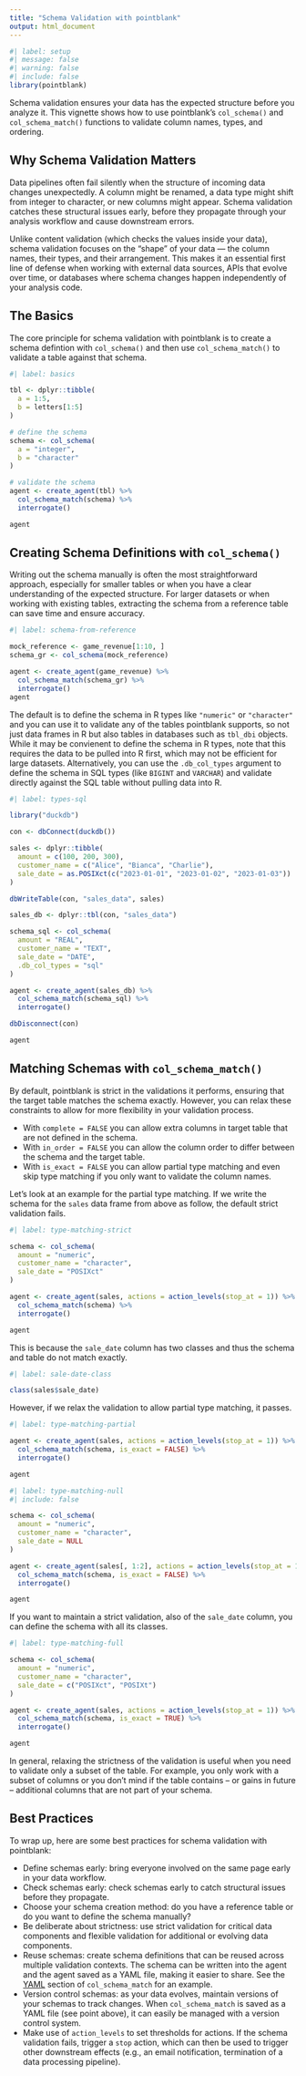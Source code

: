 ```yaml
---
title: "Schema Validation with pointblank"
output: html_document
---
```


```r
#| label: setup
#| message: false
#| warning: false
#| include: false
library(pointblank)
```

Schema validation ensures your data has the expected structure before you analyze it. This vignette shows how to use pointblank's `col_schema()` and `col_schema_match()` functions to validate column names, types, and ordering.

## Why Schema Validation Matters

Data pipelines often fail silently when the structure of incoming data changes unexpectedly. A column might be renamed, a data type might shift from integer to character, or new columns might appear. Schema validation catches these structural issues early, before they propagate through your analysis workflow and cause downstream errors.

Unlike content validation (which checks the values inside your data), schema validation focuses on the "shape" of your data — the column names, their types, and their arrangement. This makes it an essential first line of defense when working with external data sources, APIs that evolve over time, or databases where schema changes happen independently of your analysis code.

## The Basics

The core principle for schema validation with pointblank is to create a schema defintion with `col_schema()` and then use `col_schema_match()` to validate a table against that schema.

```r
#| label: basics

tbl <- dplyr::tibble(
  a = 1:5,
  b = letters[1:5]
)

# define the schema
schema <- col_schema(
  a = "integer",
  b = "character"
)

# validate the schema
agent <- create_agent(tbl) %>%
  col_schema_match(schema) %>%
  interrogate()

agent
```


## Creating Schema Definitions with `col_schema()`

Writing out the schema manually is often the most straightforward approach, especially for smaller tables or when you have a clear understanding of the expected structure. For larger datasets or when working with existing tables, extracting the schema from a reference table can save time and ensure accuracy.

```r
#| label: schema-from-reference

mock_reference <- game_revenue[1:10, ]
schema_gr <- col_schema(mock_reference)

agent <- create_agent(game_revenue) %>%
  col_schema_match(schema_gr) %>%
  interrogate()
agent
```

The default is to define the schema in R types like `"numeric"` or `"character"` and you can use it to validate any of the tables pointblank supports, so not just data frames in R but also tables in databases such as `tbl_dbi` objects. While it may be convienent to define the schema in R types, note that this requires the data to be pulled into R first, which may not be efficient for large datasets. Alternatively, you can use the `.db_col_types` argument to define the schema in SQL types (like `BIGINT` and `VARCHAR`) and validate directly against the SQL table without pulling data into R.

```r
#| label: types-sql

library("duckdb")

con <- dbConnect(duckdb())

sales <- dplyr::tibble(
  amount = c(100, 200, 300),
  customer_name = c("Alice", "Bianca", "Charlie"),
  sale_date = as.POSIXct(c("2023-01-01", "2023-01-02", "2023-01-03"))
)

dbWriteTable(con, "sales_data", sales)

sales_db <- dplyr::tbl(con, "sales_data")

schema_sql <- col_schema(
  amount = "REAL",
  customer_name = "TEXT",
  sale_date = "DATE",
  .db_col_types = "sql"
)

agent <- create_agent(sales_db) %>%
  col_schema_match(schema_sql) %>%
  interrogate()

dbDisconnect(con)

agent
```


## Matching Schemas with `col_schema_match()`

By default, pointblank is strict in the validations it performs, ensuring that the target table matches the schema exactly. However, you can relax these constraints to allow for more flexibility in your validation process.

- With `complete = FALSE` you can allow extra columns in target table that are not defined in the schema.
- With `in_order = FALSE` you can allow the column order to differ between the schema and the target table.
- With `is_exact = FALSE` you can allow partial type matching and even skip type matching if you only want to validate the column names.

Let's look at an example for the partial type matching. If we write the schema for the `sales` data frame from above as follow, the default strict validation fails.

```r
#| label: type-matching-strict

schema <- col_schema(
  amount = "numeric",
  customer_name = "character",
  sale_date = "POSIXct"
)

agent <- create_agent(sales, actions = action_levels(stop_at = 1)) %>%
  col_schema_match(schema) %>%
  interrogate()

agent
```

This is because the `sale_date` column has two classes and thus the schema and table do not match exactly. 

```r
#| label: sale-date-class

class(sales$sale_date)
```

However, if we relax the validation to allow partial type matching, it passes.

```r
#| label: type-matching-partial

agent <- create_agent(sales, actions = action_levels(stop_at = 1)) %>%
  col_schema_match(schema, is_exact = FALSE) %>%
  interrogate()

agent
```

<!-- You can relax the validation further by allowing `NULL` types in the schema, which means that the column can be of any type or even missing from the table.  -->
<!-- This is useful when you want to validate the presence of a column without enforcing a specific type or the column -->

```r
#| label: type-matching-null
#| include: false

schema <- col_schema(
  amount = "numeric",
  customer_name = "character",
  sale_date = NULL
)

agent <- create_agent(sales[, 1:2], actions = action_levels(stop_at = 1)) %>%
  col_schema_match(schema, is_exact = FALSE) %>%
  interrogate()

agent
```

If you want to maintain a strict validation, also of the `sale_date` column, you can define the schema with all its classes.

```r
#| label: type-matching-full

schema <- col_schema(
  amount = "numeric",
  customer_name = "character",
  sale_date = c("POSIXct", "POSIXt")
)

agent <- create_agent(sales, actions = action_levels(stop_at = 1)) %>%
  col_schema_match(schema, is_exact = TRUE) %>%
  interrogate()

agent
```

In general, relaxing the strictness of the validation is useful when you need to validate only a subset of the table. For example, you only work with a subset of columns or you don't mind if the table contains -- or gains in future -- additional columns that are not part of your schema.


## Best Practices

To wrap up, here are some best practices for schema validation with pointblank:

- Define schemas early: bring everyone involved on the same page early in your data workflow. 
- Check schemas early: check schemas early to catch structural issues before they propagate.
- Choose your schema creation method: do you have a reference table or do you want to define the schema manually?
- Be deliberate about strictness: use strict validation for critical data components and flexible validation for additional or evolving data components.
- Reuse schemas: create schema definitions that can be reused across multiple validation contexts. The schema can be written into the agent and the agent saved as a YAML file, making it easier to share. See the [YAML](https://rstudio.github.io/pointblank/reference/col_schema_match.html#yaml) section of `col_schema_match` for an example.
- Version control schemas: as your data evolves, maintain versions of your schemas to track changes. When `col_schema_match` is saved as a YAML file (see point above), it can easily be managed with a version control system.
- Make use of `action_levels` to set thresholds for actions. If the schema validation fails, trigger a `stop` action, which can then be used to trigger other downstream effects (e.g., an email notification, termination of a data processing pipeline).
